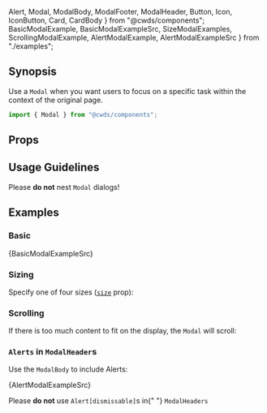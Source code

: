   Alert,
  Modal,
  ModalBody,
  ModalFooter,
  ModalHeader,
  Button,
  Icon,
  IconButton,
  Card,
  CardBody
} from "@cwds/components";
  BasicModalExample,
  BasicModalExampleSrc,
  SizeModalExamples,
  ScrollingModalExample,
  AlertModalExample,
  AlertModalExampleSrc
} from "./examples";


## Synopsis

Use a `Modal` when you want users to focus on a specific task within the context of the original page.

<DemoCard>
  <BasicModalExample />
</DemoCard>

```jsx
import { Modal } from "@cwds/components";
```

## Props

<PropTable docgen={Docgen.Modal} />

## Usage Guidelines

<Alert color="warning">
  Please <strong>do not</strong> nest <code>Modal</code> dialogs!
</Alert>

## Examples

### Basic

<BasicModalExample />

<CodeBlock>{BasicModalExampleSrc}</CodeBlock>

### Sizing

Specify one of four sizes ([`size`](#size) prop):

<SizeModalExamples />

### Scrolling

If there is too much content to fit on the display, the `Modal` will scroll:

<ScrollingModalExample />

### `Alerts` in `ModalHeader`s

Use the `ModalBody` to include <Link to="/components/alert">Alert</Link>s:

<AlertModalExample />

<CodeBlock>{AlertModalExampleSrc}</CodeBlock>

<Alert color="warning">
  Please <strong>do not</strong> use <code>Alert[dismissable]</code>s in{" "}
  <code>ModalHeaders</code>
</Alert>
